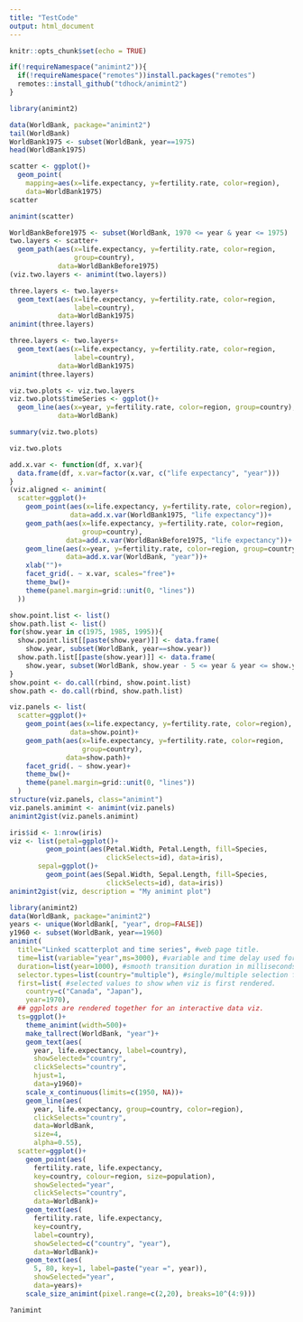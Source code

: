 ```yaml
---
title: "TestCode"
output: html_document
---
```


```r
knitr::opts_chunk$set(echo = TRUE)
```


```r
if(!requireNamespace("animint2")){
  if(!requireNamespace("remotes"))install.packages("remotes")
  remotes::install_github("tdhock/animint2")
}
```

```r
library(animint2)
```

```r
data(WorldBank, package="animint2")
tail(WorldBank)
WorldBank1975 <- subset(WorldBank, year==1975)
head(WorldBank1975)
```

```r
scatter <- ggplot()+
  geom_point(
    mapping=aes(x=life.expectancy, y=fertility.rate, color=region),
    data=WorldBank1975)
scatter
```

```r
animint(scatter)
```

```r
WorldBankBefore1975 <- subset(WorldBank, 1970 <= year & year <= 1975)
two.layers <- scatter+
  geom_path(aes(x=life.expectancy, y=fertility.rate, color=region,
                group=country),
            data=WorldBankBefore1975)
(viz.two.layers <- animint(two.layers))
```

```r
three.layers <- two.layers+
  geom_text(aes(x=life.expectancy, y=fertility.rate, color=region,
                label=country),
            data=WorldBank1975)
animint(three.layers)
```

```r
three.layers <- two.layers+
  geom_text(aes(x=life.expectancy, y=fertility.rate, color=region,
                label=country),
            data=WorldBank1975)
animint(three.layers)
```

```r
viz.two.plots <- viz.two.layers
viz.two.plots$timeSeries <- ggplot()+
  geom_line(aes(x=year, y=fertility.rate, color=region, group=country),
            data=WorldBank)
```

```r
summary(viz.two.plots)
```

```r
viz.two.plots
```

```r
add.x.var <- function(df, x.var){
  data.frame(df, x.var=factor(x.var, c("life expectancy", "year")))
}
(viz.aligned <- animint(
  scatter=ggplot()+
    geom_point(aes(x=life.expectancy, y=fertility.rate, color=region),
               data=add.x.var(WorldBank1975, "life expectancy"))+
    geom_path(aes(x=life.expectancy, y=fertility.rate, color=region,
                  group=country),
              data=add.x.var(WorldBankBefore1975, "life expectancy"))+
    geom_line(aes(x=year, y=fertility.rate, color=region, group=country),
              data=add.x.var(WorldBank, "year"))+
    xlab("")+
    facet_grid(. ~ x.var, scales="free")+
    theme_bw()+
    theme(panel.margin=grid::unit(0, "lines"))
  ))
```

```r
show.point.list <- list()
show.path.list <- list()
for(show.year in c(1975, 1985, 1995)){
  show.point.list[[paste(show.year)]] <- data.frame(
    show.year, subset(WorldBank, year==show.year))
  show.path.list[[paste(show.year)]] <- data.frame(
    show.year, subset(WorldBank, show.year - 5 <= year & year <= show.year))
}
show.point <- do.call(rbind, show.point.list)
show.path <- do.call(rbind, show.path.list)
```

```r
viz.panels <- list(
  scatter=ggplot()+
    geom_point(aes(x=life.expectancy, y=fertility.rate, color=region),
               data=show.point)+
    geom_path(aes(x=life.expectancy, y=fertility.rate, color=region,
                  group=country),
              data=show.path)+
    facet_grid(. ~ show.year)+
    theme_bw()+
    theme(panel.margin=grid::unit(0, "lines"))
  )
structure(viz.panels, class="animint")
viz.panels.animint <- animint(viz.panels)
animint2gist(viz.panels.animint)
```



```r
iris$id <- 1:nrow(iris)
viz <- list(petal=ggplot()+
         geom_point(aes(Petal.Width, Petal.Length, fill=Species,
                        clickSelects=id), data=iris),
       sepal=ggplot()+
         geom_point(aes(Sepal.Width, Sepal.Length, fill=Species,
                        clickSelects=id), data=iris))
animint2gist(viz, description = "My animint plot")
```

```r
library(animint2)
data(WorldBank, package="animint2")
years <- unique(WorldBank[, "year", drop=FALSE])
y1960 <- subset(WorldBank, year==1960)
animint(
  title="Linked scatterplot and time series", #web page title.
  time=list(variable="year",ms=3000), #variable and time delay used for animation.
  duration=list(year=1000), #smooth transition duration in milliseconds.
  selector.types=list(country="multiple"), #single/multiple selection for each variable.
  first=list( #selected values to show when viz is first rendered.
    country=c("Canada", "Japan"),
    year=1970),
  ## ggplots are rendered together for an interactive data viz.
  ts=ggplot()+
    theme_animint(width=500)+
    make_tallrect(WorldBank, "year")+
    geom_text(aes(
      year, life.expectancy, label=country),
      showSelected="country",
      clickSelects="country",
      hjust=1,
      data=y1960)+
    scale_x_continuous(limits=c(1950, NA))+
    geom_line(aes(
      year, life.expectancy, group=country, color=region),
      clickSelects="country",
      data=WorldBank,
      size=4,
      alpha=0.55),
  scatter=ggplot()+
    geom_point(aes(
      fertility.rate, life.expectancy,
      key=country, colour=region, size=population),
      showSelected="year",
      clickSelects="country",
      data=WorldBank)+
    geom_text(aes(
      fertility.rate, life.expectancy,
      key=country,
      label=country),
      showSelected=c("country", "year"),
      data=WorldBank)+
    geom_text(aes(
      5, 80, key=1, label=paste("year =", year)),
      showSelected="year",
      data=years)+
    scale_size_animint(pixel.range=c(2,20), breaks=10^(4:9)))
```


```r
?animint
```

